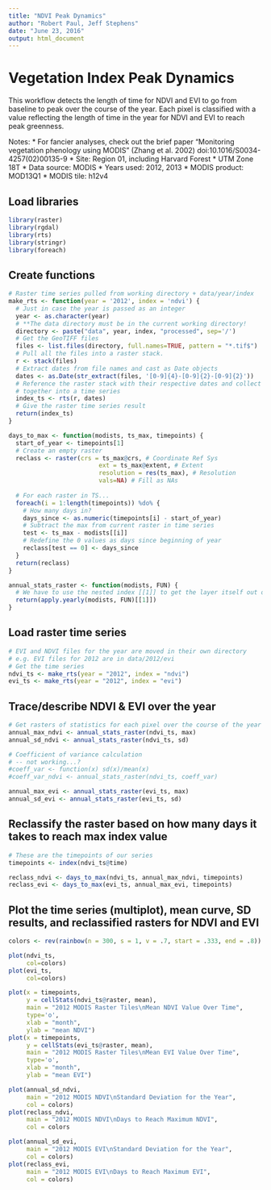 ```yaml
---
title: "NDVI Peak Dynamics"
author: "Robert Paul, Jeff Stephens"
date: "June 23, 2016"
output: html_document
---
```

# Vegetation Index Peak Dynamics

This workflow detects the length of time for NDVI and EVI to go from baseline to peak over the course of the year. Each pixel is classified with a value reflecting the length of time in the year for NDVI and EVI to reach peak greenness.

Notes:
 * For fancier analyses, check out the brief paper "Monitoring vegetation phenology using MODIS" (Zhang et al. 2002) doi:10.1016/S0034-4257(02)00135-9
 * Site: Region 01, including Harvard Forest
 * UTM Zone 18T
 * Data source: MODIS
 * Years used: 2012, 2013
 * MODIS product: MOD13Q1
 * MODIS tile: h12v4

## Load libraries
```r
library(raster)
library(rgdal)
library(rts)
library(stringr)
library(foreach)
```

## Create functions
```r
# Raster time series pulled from working directory + data/year/index
make_rts <- function(year = '2012', index = 'ndvi') {
  # Just in case the year is passed as an integer
  year <- as.character(year)
  # **The data directory must be in the current working directory!
  directory <- paste("data", year, index, "processed", sep='/')
  # Get the GeoTIFF files
  files <- list.files(directory, full.names=TRUE, pattern = "*.tif$")
  # Pull all the files into a raster stack.
  r <- stack(files)
  # Extract dates from file names and cast as Date objects
  dates <- as.Date(str_extract(files, '[0-9]{4}-[0-9]{2}-[0-9]{2}'))
  # Reference the raster stack with their respective dates and collect them
  # together into a time series
  index_ts <- rts(r, dates)
  # Give the raster time series result
  return(index_ts)
}

days_to_max <- function(modists, ts_max, timepoints) {
  start_of_year <- timepoints[1]
  # Create an empty raster
  reclass <- raster(crs = ts_max@crs, # Coordinate Ref Sys
                         ext = ts_max@extent, # Extent
                         resolution = res(ts_max), # Resolution
                         vals=NA) # Fill as NAs
  
  # For each raster in TS...
  foreach(i = 1:length(timepoints)) %do% {
    # How many days in?
    days_since <- as.numeric(timepoints[i] - start_of_year)
    # Subtract the max from current raster in time series
    test <- ts_max - modists[[i]]
    # Redefine the 0 values as days since beginning of year
    reclass[test == 0] <- days_since
  }
  return(reclass)
}

annual_stats_raster <- function(modists, FUN) {
  # We have to use the nested index [[1]] to get the layer itself out of the rts object
  return(apply.yearly(modists, FUN)[[1]])
}
```

## Load raster time series
```r
# EVI and NDVI files for the year are moved in their own directory
# e.g. EVI files for 2012 are in data/2012/evi
# Get the time series
ndvi_ts <- make_rts(year = "2012", index = "ndvi")
evi_ts <- make_rts(year = "2012", index = "evi")
```

## Trace/describe NDVI & EVI over the year
```r
# Get rasters of statistics for each pixel over the course of the year
annual_max_ndvi <- annual_stats_raster(ndvi_ts, max)
annual_sd_ndvi <- annual_stats_raster(ndvi_ts, sd)

# Coefficient of variance calculation
# -- not working...?
#coeff_var <- function(x) sd(x)/mean(x)
#coeff_var_ndvi <- annual_stats_raster(ndvi_ts, coeff_var)

annual_max_evi <- annual_stats_raster(evi_ts, max)
annual_sd_evi <- annual_stats_raster(evi_ts, sd)
```

## Reclassify the raster based on how many days it takes to reach max index value
```r
# These are the timepoints of our series
timepoints <- index(ndvi_ts@time)

reclass_ndvi <- days_to_max(ndvi_ts, annual_max_ndvi, timepoints)
reclass_evi <- days_to_max(evi_ts, annual_max_evi, timepoints)
```

## Plot the time series (multiplot), mean curve, SD results, and reclassified rasters for NDVI and EVI
```r
colors <- rev(rainbow(n = 300, s = 1, v = .7, start = .333, end = .8))

plot(ndvi_ts,
     col=colors)
plot(evi_ts,
     col=colors)

plot(x = timepoints,
     y = cellStats(ndvi_ts@raster, mean),
     main = "2012 MODIS Raster Tiles\nMean NDVI Value Over Time",
     type='o',
     xlab = "month",
     ylab = "mean NDVI")
plot(x = timepoints,
     y = cellStats(evi_ts@raster, mean),
     main = "2012 MODIS Raster Tiles\nMean EVI Value Over Time",
     type='o',
     xlab = "month",
     ylab = "mean EVI")

plot(annual_sd_ndvi,
     main = "2012 MODIS NDVI\nStandard Deviation for the Year",
     col = colors)
plot(reclass_ndvi,
     main = "2012 MODIS NDVI\nDays to Reach Maximum NDVI",
     col = colors

plot(annual_sd_evi,
     main = "2012 MODIS EVI\nStandard Deviation for the Year",
     col = colors)
plot(reclass_evi,
     main = "2012 MODIS EVI\nDays to Reach Maximum EVI",
     col = colors)
```
